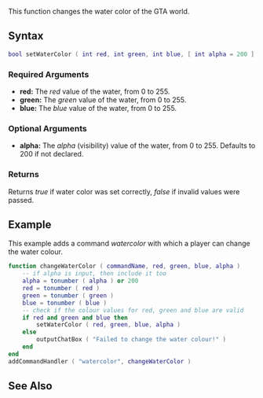 
{{Server client function}}
This function changes the water color of the GTA world.

==Syntax==
<syntaxhighlight lang="lua">
bool setWaterColor ( int red, int green, int blue, [ int alpha = 200 ] )
</syntaxhighlight> 

===Required Arguments=== 
*'''red:''' The ''red'' value of the water, from 0 to 255.
*'''green:''' The ''green'' value of the water, from 0 to 255.
*'''blue:''' The ''blue'' value of the water, from 0 to 255.

===Optional Arguments=== 
{{OptionalArg}} 
*'''alpha:''' The ''alpha'' (visibility) value of the water, from 0 to 255. Defaults to 200 if not declared.

===Returns===
Returns ''true'' if water color was set correctly, ''false'' if invalid values were passed.

==Example== 
This example adds a command ''watercolor'' with which a player can change the water colour.
<syntaxhighlight lang="lua">
function changeWaterColor ( commandName, red, green, blue, alpha )
    -- if alpha is input, then include it too
    alpha = tonumber ( alpha ) or 200
    red = tonumber ( red )
    green = tonumber ( green )
    blue = tonumber ( blue )
    -- check if the colour values for red, green and blue are valid
    if red and green and blue then
        setWaterColor ( red, green, blue, alpha )
    else
        outputChatBox ( "Failed to change the water colour!" )
    end
end
addCommandHandler ( "watercolor", changeWaterColor )
</syntaxhighlight>

==See Also==
{{Client water functions}}